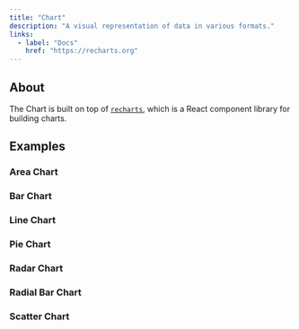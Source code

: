 ```yaml
---
title: "Chart"
description: "A visual representation of data in various formats."
links:
  - label: "Docs"
    href: "https://recharts.org"
---
```


<Preview name="chart-demo" />

## About

The Chart is built on top of [`recharts`](https://recharts.org), which is a React component library for building charts.

## Examples

### Area Chart

<Preview name="chart-area" />

### Bar Chart

<Preview name="chart-bar" />

### Line Chart

<Preview name="chart-line" />

### Pie Chart

<Preview name="chart-pie" />

### Radar Chart

<Preview name="chart-radar" />

### Radial Bar Chart

<Preview name="chart-radial-bar" />

### Scatter Chart

<Preview name="chart-scatter" />
